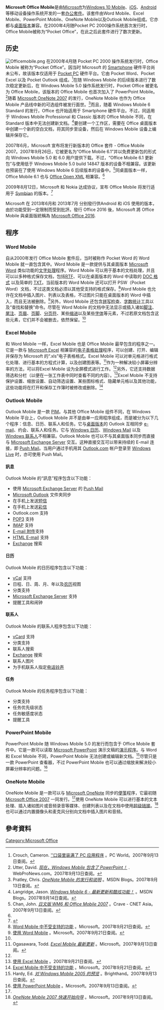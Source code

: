 {{noteTA|G1=Windows|G2=IT}}
{{Infobox Software
| name                   = Microsoft Office Mobile
| logo                   = [[File:Microsoft_Office_2013-2019_logo_and_wordmark.svg|200px]]
| screenshot             = [[File:Microsoft_Office_Mobile_15.png|200px]]
| collapsible            = yes
| caption                = Microsoft Office Mobile 2013
| author                 = 
| developer              = [[Microsoft|Microsoft]]
| released               = 2000年4月
| latest release version = 15.0
| status                 = 自16.0版起統稱為 [[Microsoft_Office|Office]]
| latest release date    = 
| latest preview version = 
| latest preview date    = 
| programming language   = 
| operating system       = [[Windows_Phone|Windows Phone]]<br />[[Windows_Mobile|Windows Mobile]]<br />[[Windows_CE|Windows CE]]<br> [[iOS|iOS]] <br> [[Symbian|Symbian]]<br> [[Android|Android]] 
| platform               = [[Pocket_PC|Pocket PC]]、[[Smartphone|Smartphone]]
| language               =  
| genre                  = [[办公套件|办公套件]]
| license                = [[专有软件|专有]] [[EULA|EULA]]
| website                = https://products.office.com/zh-tw/mobile {{zh-tw}}
https://products.office.com/zh-cn/mobile {{zh-cn}}
}}

'''Microsoft Office Mobile'''是由[[Microsoft|Microsoft]]为[[Windows_10_Mobile|Windows 10 Mobile]]、[[iOS|iOS]]、[[Android|Android]]等移动设备操作系统开发的一套[[办公套件|办公套件]]。该套件由Word Mobile、Excel Mobile、PowerPoint Mobile、OneNote Mobile以及Outlook Mobile组成。它亦都与[[Microsoft_Office|桌面版本]]兼容。在2000年4月随Pocket PC 2000操作系统首次发行时，Office Mobile被称为“Pocket Office”，在此之后此套件进行了数次更新。

==历史==
[[Image:Officemobile.png|thumb]]
在2000年4月随 Pocket PC 2000 操作系统发行时，Office Mobile 被称为“Pocket Office”。因当时 Microsoft 的 [[智能手机|Smartphone]] 硬件平台尚未公布，故该版本仅适用于 [[掌上电脑|Pocket PC]] 硬件平台。它由 Pocket Word、Pocket Excel 以及 Pocket Outlook 组成。<ref>Crouch, Cameron. [http://www.pcworld.com/article/id,15636-page,1/article.html ''口袋里装满了 PC 应用程序] {{Wayback|url=http://www.pcworld.com/article/id,15636-page,1/article.html |date=20071225094650 }}。PC World。2007年9月13日查阅。</ref>在随 Windows Mobile 的后续版本进行了数次稳定更新后，在 Windows Mobile 5.0 操作系统发行时，Pocket Office 被更名为 Office Mobile，该版本的 Office Mobile 也首次加入了 PowerPoint Mobile。<ref>Utter, David. [http://www.webpronews.com/topnews/2005/05/12/windows-mobile-now-with-powerpoint ''现在，Windows Mobile 包含了 PowerPoint！''] {{Wayback|url=http://www.webpronews.com/topnews/2005/05/12/windows-mobile-now-with-powerpoint |date=20071208161806 }}. WebProNews.com。2007年9月13日查阅。</ref>随着 [[Microsoft_OneNote|Microsoft OneNote 2007]] 的发行，OneNote Mobile 也作为 Office Mobile 产品线中新的可选组件被发行面世。<ref name="发行和说明">Pratley, Chris. [http://blogs.msdn.com/chris_pratley/archive/2005/11/21/494990.aspx ''OneNote Mobile 的发行和说明''] {{Wayback|url=http://blogs.msdn.com/chris_pratley/archive/2005/11/21/494990.aspx |date=20070825101148 }}。MSDN Blogs。2007年9月13日查阅。</ref>而且，随着 Windows Mobile 6 Standard 的发行，Office 也开始适用于 Smartphone 硬件平台。不过，同适用于 Windows Mobile Professional 和 Classic 版本的 Office Mobile 不同，在 Standard 版本中无法创建新文档。<ref>Langridge, Jason. [http://blogs.msdn.com/jasonlan/archive/2007/02/08/windows-mobile-6-what-s-new-and-what-s-cool.aspx ''Windows Mobile 6 - 最新更新和酷炫功能！''] {{Wayback|url=http://blogs.msdn.com/jasonlan/archive/2007/02/08/windows-mobile-6-what-s-new-and-what-s-cool.aspx |date=20070218021810 }}。MSDN Blogs。2007年9月14日查阅。</ref>要创建一个工作区，需要在 Office 桌面版本中创建一个新的空白文档，将其同步至设备，然后在 Windows Mobile 设备上编辑并保存它。

2007年6月，Microsoft 宣布将发行新版本的 Office 套件 - Office Mobile 2007。2007年9月26日，它被更名为“Office Mobile 6.1”并以免费更新包的形式向 Windows Mobile 5.0 和 6.0 用户提供下载。不过，“Office Mobile 6.1 更新包”与使用低于 Windows Mobile 5.0 build 14847 版本的设备不相兼容。该更新也预装在了使用 Windows Mobile 6 后续版本的设备中。<ref name="Office Mobile 2007">Chan, John. [http://asia.cnet.com/reviews/handhelds/ontheradar/0,39050970,62019010,00.htm ''日文版 WM6 和 Office Mobile 2007''] {{Wayback|url=http://asia.cnet.com/reviews/handhelds/ontheradar/0,39050970,62019010,00.htm |date=20070610174022 }}。Crave - CNET Asia。2007年9月13日查阅。</ref>同桌面版本一样，Office Mobile 6.1 也与 [[Office_Open_XML|Office Open XML]] 相兼容。<ref name="Office Mobile 2007" />

2009年8月12日，Microsoft 和 Nokia 达成协议，宣布 Office Mobile 将发行适用于 [[Symbian|Symbian]] 的版本。<ref>{{cite web |url=http://www.pcworld.com/businesscenter/article/170080/microsoft_nokia_team_to_put_office_apps_on_mobile_phones.html |title=Microsoft 与 Nokia 将把 Office 应用程序推向手机 |author=Montalbano, Elizabeth |date=2009-08-12 |publisher=[[PC_World_(杂志)|PC World]] |accessdate=2009-08-12 |archive-date=2011-12-25 |archive-url=https://web.archive.org/web/20111225090059/http://www.pcworld.com/businesscenter/article/170080/microsoft_nokia_team_to_put_office_apps_on_mobile_phones.html |dead-url=no }}</ref>

Microsoft 在 2013年6月和 2013年7月 分别發行供Android 和 iOS 使用的版本，由於功能受到一定限制而受到批評。發行 Office 2016 後，Microsoft 將 Office Mobile 與桌面版統稱為 [[Microsoft_Office_2016|Microsoft Office 2016]]. 

==程序==
===Word Mobile===
自从2000年发行 Office Mobile 套件后，当时被称作 Pocket Word 的 Word Mobile 就一直包含其中。Word Mobile 是一款提供与其桌面版本 [[Microsoft_Word|Microsoft Word]] 类似功能的[[文字处理|文字处理]]程序。Word Mobile 可以用于基本的文档处理，并且可以以多种格式保存文档，包括[[RTF|RTF]]、可以在桌面版本的 Word 中读取的 [[DOC|DOC 格式]] 以及简单的 [[文本文件|TXT]]。当前版本的 Word Mobile 还可以打开 PSW（Pocket Word）文档，不过这类文档必须以其他受支持的格式保存。<ref name="不支持的 Word Mobile 功能">[http://www.microsoft.com/windowsmobile/help/pocketpc/unsupportedword.mspx Word Mobile 中不受支持的功能] {{Wayback|url=http://www.microsoft.com/windowsmobile/help/pocketpc/unsupportedword.mspx |date=20090314233206 }}。Microsoft。2007年9月21日查阅。</ref>Word Mobile 也允许在文档中插入图片、列表以及表格，不过图片只能在桌面版本的 Word 中插入，而且无法被删除。<ref>[http://www.microsoft.com/windowsmobile/help/pocketpc/pptmobile.mspx 使用 Word Mobile] {{Wayback|url=http://www.microsoft.com/windowsmobile/help/pocketpc/pptmobile.mspx |date=20081226205435 }}。Microsoft。2007年9月21日查阅。</ref>另外，Word Mobile 还包含[[拼写检查|拼写检查]]、[[字数统计|字数统计]]工具以及“查找和替换”命令。尽管在 Word Mobile 的文档中无法显示或插入诸如[[脚注|脚注]]、[[尾注|尾注]]、[[页眉|页眉]]、[[页脚|页脚]]、[[分页符|分页符]]、某些[[缩进|缩进]]以及某些[[字体|字体]]等元素，不过若原文档包含这些元素，它们并不会被删去，依然保留。<ref name="不支持的 Word Mobile 功能" />

===Excel Mobile===
和 Word Mobile 一样，Excel Mobile 也是 Office Mobile 最早包含的程序之一。它是一款与 [[Microsoft_Excel|Microsoft Excel]] 相兼容的[[电子表格处理|电子表格处理]]程序，可以创建、打开、编辑并保存为 Microsoft 的“.xls”电子表格格式。Excel Mobile 可以对单元格进行格式化处理、进行基本的方程式计算，以及创建图表等。<ref name="Excel Mobile 中的新功能">Ogasawara, Todd. [http://www.microsoft.com/windowsmobile/articles/excelmobile.mspx ''Excel Mobile 最新更新''] {{Wayback|url=http://www.microsoft.com/windowsmobile/articles/excelmobile.mspx |date=20080208083816 }}。Microsoft。2007年9月13日查阅。</ref>作为一种解决较小屏幕分辨率的方法，可以将Excel Mobile 设为全屏模式进行工作。<ref name="Excel Mobile 中的新功能" />另外，它还支持数据筛选和分栏（以便在一张工作表中同时查看不同的内容）。<ref>[http://www.microsoft.com/windowsmobile/help/pocketpc/excelmobile.mspx 使用 Excel Mobile] {{Wayback|url=http://www.microsoft.com/windowsmobile/help/pocketpc/excelmobile.mspx |date=20071020043851 }}。2007年9月21日查阅。</ref>Excel Mobile 不支持保护设置、缩放设置、自动筛选设置、某些图标格式、隐藏单元格以及其他功能，这些功能将在打开和保存工作簿时被修改或删除。<ref>[http://www.microsoft.com/windowsmobile/help/pocketpc/unsupportedexcelfeatures.mspx Excel Mobile 中不受支持的功能] {{Wayback|url=http://www.microsoft.com/windowsmobile/help/pocketpc/unsupportedexcelfeatures.mspx |date=20090830043952 }}。Microsoft。2007年9月21日查阅。</ref>

===Outlook Mobile===
Outlook Mobile 是一款 [[个人信息管理系统|PIM]]。与其他 Office Mobile 组件不同，在 Windows Mobile 平台上，Outlook Mobile 并不是由单一应用程序组成，而是被分为以下几个程序：信息、日历、联系人和任务。它与[[Microsoft_Outlook|桌面版本]]的 Outlook 互相同步 [[e-mail|e-mail]]、约会、联系人和任务。它与 [[Windows_日历|Windows 日历]]、[[Windows_Mail|Windows Mail]] 以及 [[Windows_联系人|Windows 联系人]]不相兼容。Outlook Mobile 也可以不与其桌面版本同步而直接与 [[Microsoft_Exchange_Server|Microsoft Exchange Server]] 交互。这种直接交互可以带来持续的 E-mail 连接，即 [[Push_Mail|Push Mail]]。当用户通过手机用其 [[Outlook.com|Outlook.com]] 帐户登录至 [[Windows_Live|Windows Live]] 时，亦可使用 Push Mail。

====訊息====
Outlook Mobile 的“訊息”程序包含以下功能：

* 使用 [[Microsoft_Exchange_Server|Microsoft Exchange Server]] 的 [[Push_Mail|Push Mail]]
* [[Microsoft_Outlook|Microsoft Outlook]] 文件夹同步
* 在手机上发送[[短信息服务|短信]]
* 在手机上发送[[多媒体短信|彩信]]
* Outlook.com 支持
* [[POP3|POP3]] 支持
* [[IMAP|IMAP]] 支持
* [[E-mail_附件|E-mail 附件]]支持
* [[HTML_E-mail|HTML E-mail]] 支持
* [[Microsoft_Exchange_Server|Exchange]] 搜索

====日历====
Outlook Mobile 的日历程序包含以下功能：
* [[vCal|vCal]] 支持
* 日程、日、周、月、年以及[[农历|农历]]视图
* 分类支持
* [[Microsoft_Exchange_Server|Microsoft Exchange Server]] 支持
* 提醒工具和闹钟

====联系人====
Outlook Mobile 的联系人程序包含以下功能：
* [[vCard|vCard]] 支持
* 分类支持
* 联系人搜索
* [[Microsoft_Exchange_Server|Exchange]] 搜索
* 联系人图片
* 为手机联系人指定[[电话铃声|电话铃声]]

====任务====
Outlook Mobile 的任务程序包含以下功能：
* 分类支持
* 任务优先级状态
* 任务敏感度状态
* 提醒工具

===PowerPoint Mobile===
PowerPoint Mobile 随 Windows Mobile 5.0 的发行而包含于 Office Mobile 套件中。它是一款可以读取 [[Microsoft_PowerPoint|Microsoft PowerPoint]] 演示文稿的[[演示程序|演示程序]]。与 Word 和 Excel Mobile 不同，PowerPoint Mobile 无法创建或编辑新文档。<ref>Hardy, Ed. [http://www.brighthand.com/default.asp?newsID=9657 ''对 Windows Mobile 2005 的预览''] {{Wayback|url=http://www.brighthand.com/default.asp?newsID=9657 |date=20090108120651 }}。Brighthand。2007年9月13日查阅。</ref>尽管只是一款 PowerPoint 查看器，不过 PowerPoint Mobile 也可以通过缩放来解决较小屏幕分辨率的问题。<ref>[http://www.microsoft.com/windowsmobile/help/pocketpc/pptmobile.mspx 使用 PowerPoint Mobile] {{Wayback|url=http://www.microsoft.com/windowsmobile/help/pocketpc/pptmobile.mspx |date=20081226205435 }}。Microsoft。2007年9月13日查阅。</ref>

===OneNote Mobile===
OneNote Mobile 是一款可以与 [[Microsoft_OneNote|Microsoft OneNote]] 同步的[[便笺|便笺]]程序，它最初随 [[Microsoft_Office_2007|Microsoft Office 2007]] 一同发行。<ref name="发行和说明" />使用 OneNote Mobile 可以进行基本的文本处理、插入诸如图片或音频录音等媒体、创建列表以及在文档中使用[[超级链接|超级链接]]。<ref name="OneNote Mobile">[http://office.microsoft.com/en-us/onenote/HA101956221033.aspx ''OneNote Mobile 2007 快速开始向导''] {{Wayback|url=http://office.microsoft.com/en-us/onenote/HA101956221033.aspx |date=20091002091736 }}。Microsoft。2007年9月13日查阅。</ref>也可以通过内置摄像头和麦克风分别向文档中插入图片和音频。

==參考資料==
{{reflist|2}}

{{Microsoft Office}}
{{Windows Phone}}
{{Windows Mobile}}

[[Category:Microsoft_Office|Category:Microsoft Office]]